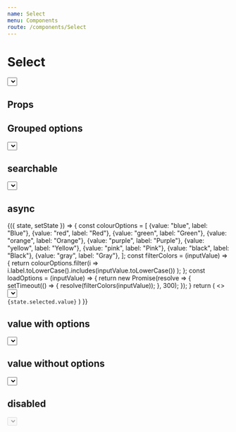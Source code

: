 ```yaml
---
name: Select
menu: Components
route: /components/Select
---
```



# Select

<Playground>
  <div style={{ width: 300 }}>
    <Select
      placeholder="Selecione"
      name="colors"
      options={[
        {value: "blue", label: "Blue"},
        {value: "red", label: "Red"},
        {value: "green", label: "Green"},
        {value: "orange", label: "Orange"},
        {value: "purple", label: "Purple"},
        {value: "yellow", label: "Yellow"},
        {value: "pink", label: "Pink"},
        {value: "black", label: "Black"},
        {value: "gray", label: "Gray"},
      ]}
    />
  </div>
</Playground>

## Props

<Props of={Select} />

## Grouped options

<Playground>
  <div style={{ width: 300 }}>
    <Select
      placeholder="Selecione"
      name="options-group"
      options={[
        {
          label: "Colors",
          options: [
            {value: "blue", label: "Blue"},
            {value: "red", label: "Red"},
            {value: "green", label: "Green"}
          ]
        },{
          label: "Country",
          options: [
            {value: "br", label: "Brazil"},
            {value: "pt", label: "Portugal"},
            {value: "us", label: "United States"}
          ]
        }
      ]}
    />
  </div>
</Playground>

## searchable

<Playground>
  <div style={{ width: 300 }}>
    <Select
      placeholder="Selecione"
      name="options-group-searchable"
      searchable
      options={[
        {
          label: "Colors",
          options: [
            {value: "blue", label: "Blue"},
            {value: "red", label: "Red"},
            {value: "green", label: "Green"}
          ]
        },{
          label: "Country",
          options: [
            {value: "br", label: "Brazil"},
            {value: "pt", label: "Portugal"},
            {value: "us", label: "United States"}
          ]
        }
      ]}
    />
  </div>
</Playground>

## async

<Playground>
  <State initial={{ selected: {} }}>
    {({ state, setState }) => {
      const colourOptions = [
        {value: "blue", label: "Blue"},
        {value: "red", label: "Red"},
        {value: "green", label: "Green"},
        {value: "orange", label: "Orange"},
        {value: "purple", label: "Purple"},
        {value: "yellow", label: "Yellow"},
        {value: "pink", label: "Pink"},
        {value: "black", label: "Black"},
        {value: "gray", label: "Gray"},
      ];
      const filterColors = (inputValue) => {
        return colourOptions.filter(i =>
          i.label.toLowerCase().includes(inputValue.toLowerCase())
        );
      };
      const loadOptions = (inputValue) => {
        return new Promise(resolve => {
          setTimeout(() => {
            resolve(filterColors(inputValue));
          }, 300);
        });
      }
      return (
        <>
          <div style={{ width: 300 }}>
            <Select
              placeholder="Pesquisar"
              name="async-select"
              async
              loadOptions={loadOptions}
              onSelect={(selected) => setState({ selected })}
            />
          </div>
          <code>{state.selected.value}</code>
        </>
      )
    }}
  </State>
</Playground>

## value with options

<Playground>
  <div style={{ width: 300 }}>
    <Select
      placeholder="Selecione"
      name="colors"
      value={{value: "purple", label: "Purple"}}
      options={[
        {value: "blue", label: "Blue"},
        {value: "orange", label: "Orange"},
        {value: "purple", label: "Purple"},
        {value: "yellow", label: "Yellow"}
      ]}
    />
  </div>
</Playground>

## value without options

<Playground>
  <div style={{ width: 300 }}>
    <Select
      placeholder="Selecione"
      name="colors"
      value={{value: "purple", label: "Purple"}}
    />
  </div>
</Playground>

## disabled

<Playground>
  <div style={{ width: 300 }}>
    <Select
      placeholder="Selecione"
      name="sizes"
      disabled
      value={{value: "medium", label: "Medium"}}
      options={[
        {value: "small", label: "Small"},
        {value: "medium", label: "Medium"},
        {value: "large", label: "Large"}
      ]}
    />
  </div>
</Playground>
